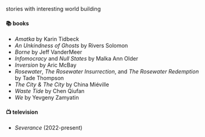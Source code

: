 
stories with interesting world building

#### 📚 books

- _Amatka_ by Karin Tidbeck
- _An Unkindness of Ghosts_ by Rivers Solomon
- _Borne_ by Jeff VanderMeer
- _Infomocracy_ and _Null States_ by Malka Ann Older
- _Inversion_ by Aric McBay
- _Rosewater_, _The Rosewater Insurrection_, and _The Rosewater Redemption_ by Tade Thompson
- _The City & The City_ by China Miéville
- _Waste Tide_ by Chen Qiufan
- _We_ by Yevgeny Zamyatin

#### 📺 television

- _Severance_ (2022-present)
